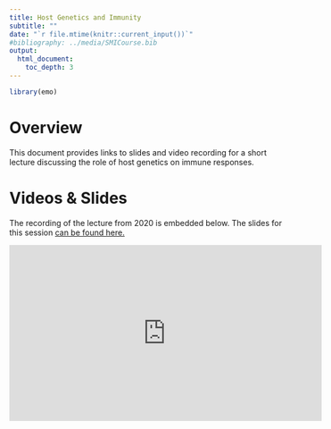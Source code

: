 ---
title: Host Genetics and Immunity
subtitle: ""
date: "`r file.mtime(knitr::current_input())`"
#bibliography: ../media/SMICourse.bib
output: 
  html_document:
    toc_depth: 3
---

```{r, echo = FALSE}
library(emo)
```


# Overview
This document provides links to slides and video recording for a short lecture discussing the role of host genetics on immune responses.



# Videos & Slides
The recording of the lecture from 2020 is embedded below. The slides for this session [can be found here.](./slides/Host_Genetics_Immunity_Slides.pdf)

<p>
<iframe width="560" height="315" src="https://www.youtube.com/embed/kQAz4XfFdjE" frameborder="0" allow="accelerometer; autoplay; encrypted-media; gyroscope; picture-in-picture" allowfullscreen></iframe>
</p>



